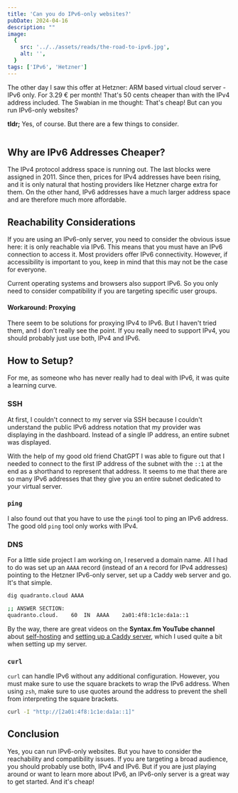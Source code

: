 ```yaml
---
title: 'Can you do IPv6-only websites?'
pubDate: 2024-04-16
description: ""
image:
  {
    src: '../../assets/reads/the-road-to-ipv6.jpg',
    alt: '',
  }
tags: ['IPv6', 'Hetzner']
---
```



The other day I saw this offer at Hetzner: ARM based virtual cloud server - IPv6 only. For 3.29 € per month! That's 50 cents cheaper than with the IPv4 address included. The Swabian in me thought: That's cheap! But can you run IPv6-only websites?

**tldr;** Yes, of course. But there are a few things to consider.

<Image
  src={coverImage}
  alt=""
  caption=""
  lazy={false}
/>

## Why are IPv6 Addresses Cheaper?

The IPv4 protocol address space is running out. The last blocks were assigned in 2011. Since then, prices for IPv4 addresses have been rising, and it is only natural that hosting providers like Hetzner charge extra for them. On the other hand, IPv6 addresses have a much larger address space and are therefore much more affordable.

## Reachability Considerations

If you are using an IPv6-only server, you need to consider the obvious issue here: it is only reachable via IPv6. This means that you must have an IPv6 connection to access it. Most providers offer IPv6 connectivity. However, if accessibility is important to you, keep in mind that this may not be the case for everyone.

Current operating systems and browsers also support IPv6. So you only need to consider compatibility if you are targeting specific user groups.

#### Workaround: Proxying

There seem to be solutions for proxying IPv4 to IPv6. But I haven't tried them, and I don't really see the point. If you really need to support IPv4, you should probably just use both, IPv4 and IPv6.

## How to Setup?

For me, as someone who has never really had to deal with IPv6, it was quite a learning curve.

### SSH

At first, I couldn't connect to my server via SSH because I couldn't understand the public IPv6 address notation that my provider was displaying in the dashboard. Instead of a single IP address, an entire subnet was displayed.

With the help of my good old friend ChatGPT I was able to figure out that I needed to connect to the first IP address of the subnet with the `::1` at the end as a shorthand to represent that address. It seems to me that there are so many IPv6 addresses that they give you an entire subnet dedicated to your virtual server.

### `ping`

I also found out that you have to use the `ping6` tool to ping an IPv6 address. The good old `ping` tool only works with IPv4.

### DNS

For a little side project I am working on, I reserved a domain name. All I had to do was set up an `AAAA` record (instead of an `A` record for IPv4 addresses) pointing to the Hetzner IPv6-only server, set up a Caddy web server and go. It's that simple.

```zsh {1} title="dig"
dig quadranto.cloud AAAA

;; ANSWER SECTION:
quadranto.cloud.	60	IN	AAAA	2a01:4f8:1c1e:da1a::1
```

By the way, there are great videos on the **Syntax.fm YouTube channel** about [self-hosting](https://www.youtube.com/watch?v=Q1Y_g0wMwww) and [setting up a Caddy server](https://www.youtube.com/watch?v=mLznVlBAtcg), which I used quite a bit when setting up my server.

### `curl`

`curl` can handle IPv6 without any additional configuration. However, you must make sure to use the square brackets to wrap the IPv6 address. When using `zsh`, make sure to use quotes around the address to prevent the shell from interpreting the square brackets.

```zsh title="curl"
curl -I "http://[2a01:4f8:1c1e:da1a::1]"
```

## Conclusion

Yes, you can run IPv6-only websites. But you have to consider the reachability and compatibility issues. If you are targeting a broad audience, you should probably use both, IPv4 and IPv6. But if you are just playing around or want to learn more about IPv6, an IPv6-only server is a great way to get started. And it's cheap!